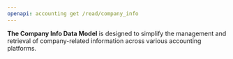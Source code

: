```yaml
---
openapi: accounting get /read/company_info
---
```


**The Company Info Data Model** is designed to simplify the management and retrieval of company-related information across various accounting platforms.

